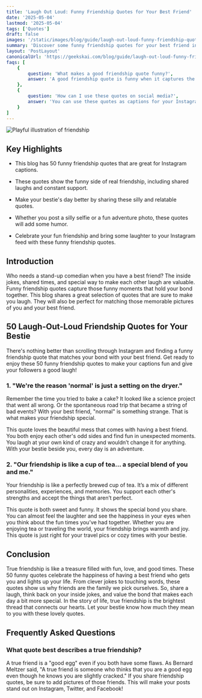 ```yaml
---
title: 'Laugh Out Loud: Funny Friendship Quotes for Your Best Friend'
date: '2025-05-04'
lastmod: '2025-05-04'
tags: ['Quotes']
draft: false
images: '/static/images/blog/guide/laugh-out-loud-funny-friendship-quotes-for-your-best-friend.png'
summary: 'Discover some funny friendship quotes for your best friend in our latest blog post. Laugh your way through these hilarious quotes!'
layout: 'PostLayout'
canonicalUrl: 'https://geekskai.com/blog/guide/laugh-out-loud-funny-friendship-quotes-for-your-best-friend/'
faqs: [
    {
        question: 'What makes a good friendship quote funny?',
        answer: 'A good friendship quote is funny when it captures the essence of your bond with your best friend. It should be relatable, witty, and bring a smile to your face.'
    },
    {
        question: 'How can I use these quotes on social media?',
        answer: 'You can use these quotes as captions for your Instagram posts, Facebook updates, or Twitter tweets. They are perfect for sharing with your best friend or your social media followers.'
    }
]
---
```



![Playful illustration of friendship](/static/images/blog/guide/laugh-out-loud-funny-friendship-quotes-for-your-best-friend.png)

## Key Highlights

- This blog has 50 funny friendship quotes that are great for Instagram captions.

- These quotes show the funny side of real friendship, including shared laughs and constant support.

- Make your bestie's day better by sharing these silly and relatable quotes.

- Whether you post a silly selfie or a fun adventure photo, these quotes will add some humor.

- Celebrate your fun friendship and bring some laughter to your Instagram feed with these funny friendship quotes.

## Introduction

Who needs a stand-up comedian when you have a best friend? The inside jokes, shared times, and special way to make each other laugh are valuable. Funny friendship quotes capture those funny moments that hold your bond together. This blog shares a great selection of quotes that are sure to make you laugh. They will also be perfect for matching those memorable pictures of you and your best friend.

## 50 Laugh-Out-Loud Friendship Quotes for Your Bestie

There's nothing better than scrolling through Instagram and finding a funny friendship quote that matches your bond with your best friend. Get ready to enjoy these 50 funny friendship quotes to make your captions fun and give your followers a good laugh!

### 1\. "We're the reason 'normal' is just a setting on the dryer."

Remember the time you tried to bake a cake? It looked like a science project that went all wrong. Or the spontaneous road trip that became a string of bad events? With your best friend, "normal" is something strange. That is what makes your friendship special.

This quote loves the beautiful mess that comes with having a best friend. You both enjoy each other's odd sides and find fun in unexpected moments. You laugh at your own kind of crazy and wouldn’t change it for anything. With your bestie beside you, every day is an adventure.

### 2\. "Our friendship is like a cup of tea... a special blend of you and me."

Your friendship is like a perfectly brewed cup of tea. It’s a mix of different personalities, experiences, and memories. You support each other's strengths and accept the things that aren’t perfect.

This quote is both sweet and funny. It shows the special bond you share. You can almost feel the laughter and see the happiness in your eyes when you think about the fun times you’ve had together. Whether you are enjoying tea or traveling the world, your friendship brings warmth and joy. This quote is just right for your travel pics or cozy times with your bestie.

## Conclusion

True friendship is like a treasure filled with fun, love, and good times. These 50 funny quotes celebrate the happiness of having a best friend who gets you and lights up your life. From clever jokes to touching words, these quotes show us why friends are the family we pick ourselves. So, share a laugh, think back on your inside jokes, and value the bond that makes each day a bit more special. In the story of life, true friendship is the brightest thread that connects our hearts. Let your bestie know how much they mean to you with these lovely quotes.

## Frequently Asked Questions

### What quote best describes a true friendship?

A true friend is a "good egg" even if you both have some flaws. As Bernard Meltzer said, "A true friend is someone who thinks that you are a good egg even though he knows you are slightly cracked." If you share friendship quotes, be sure to add pictures of those friends. This will make your posts stand out on Instagram, Twitter, and Facebook!

